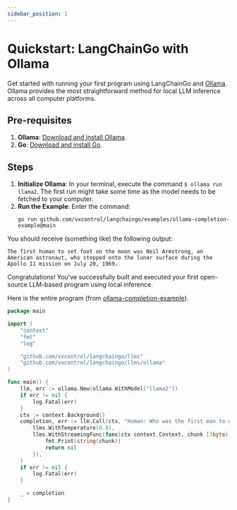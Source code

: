 ```yaml
---
sidebar_position: 1
---
```


# Quickstart: LangChainGo with Ollama

Get started with running your first program using LangChainGo and [Ollama](https://ollama.ai/). Ollama provides the most straightforward method for local LLM inference across all computer platforms.

## Pre-requisites

1. **Ollama**: [Download and install Ollama](https://ollama.ai/).
2. **Go**: [Download and install Go](https://go.dev/doc/install).

## Steps

1. **Initialize Ollama**: In your terminal, execute the command `$ ollama run llama2`. The first run might take some time as the model needs to be fetched to your computer.
2. **Run the Example**: Enter the command:
   ```shell
   go run github.com/vxcontrol/langchaingo/examples/ollama-completion-example@main
   ```

You should receive (something like) the following output:

```shell
The first human to set foot on the moon was Neil Armstrong, an American astronaut, who stepped onto the lunar surface during the Apollo 11 mission on July 20, 1969.
```

Congratulations! You've successfully built and executed your first open-source LLM-based program using local inference.

Here is the entire program (from [ollama-completion-example](https://github.com/vxcontrol/langchaingo/blob/main/examples/ollama-completion-example/ollama_completion_example.go)).

```go
package main

import (
	"context"
	"fmt"
	"log"

	"github.com/vxcontrol/langchaingo/llms"
	"github.com/vxcontrol/langchaingo/llms/ollama"
)

func main() {
	llm, err := ollama.New(ollama.WithModel("llama2"))
	if err != nil {
		log.Fatal(err)
	}
	ctx := context.Background()
	completion, err := llm.Call(ctx, "Human: Who was the first man to walk on the moon?\nAssistant:",
		llms.WithTemperature(0.8),
		llms.WithStreamingFunc(func(ctx context.Context, chunk []byte) error {
			fmt.Print(string(chunk))
			return nil
		}),
	)
	if err != nil {
		log.Fatal(err)
	}

	_ = completion
}
```
